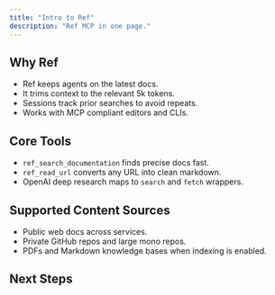 ```yaml
---
title: "Intro to Ref"
description: "Ref MCP in one page."
---
```


## Why Ref

- Ref keeps agents on the latest docs.
- It trims context to the relevant 5k tokens.
- Sessions track prior searches to avoid repeats.
- Works with MCP compliant editors and CLIs.

## Core Tools

- `ref_search_documentation` finds precise docs fast.
- `ref_read_url` converts any URL into clean markdown.
- OpenAI deep research maps to `search` and `fetch` wrappers.

## Supported Content Sources

- Public web docs across services.
- Private GitHub repos and large mono repos.
- PDFs and Markdown knowledge bases when indexing is enabled.

## Next Steps

<Card icon="rocket" title="Jump to Quick Start" href="/getting-started/quick-start" />
<Card icon="gauge-high" title="Tour the Dashboard" href="/getting-started/dashboard" />
<Card icon="cubes" title="Index Resources" href="/resources/github" />
